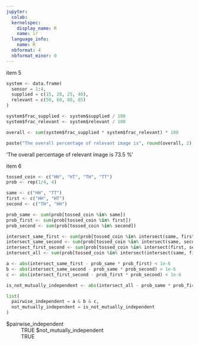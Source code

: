 ```yaml
---
jupyter:
  colab:
  kernelspec:
    display_name: R
    name: ir
  language_info:
    name: R
  nbformat: 4
  nbformat_minor: 0
---
```


::: {.cell .markdown id="IavDn_XZp0Nk"}
item 5
:::

::: {.cell .code execution_count="1" colab="{\"base_uri\":\"https://localhost:8080/\",\"height\":34}" id="-ZDDYWWpgpzH" outputId="98493d4c-6ffd-4684-e0df-898823179de8"}
``` python
system <- data.frame(
  sensor = 1:4,
  supplied = c(15, 20, 25, 40),
  relevant = c(50, 60, 80, 85)
)

system$frac_supplied <- system$supplied / 100
system$frac_relevant <- system$relevant / 100

overall <- sum(system$frac_supplied * system$frac_relevant) * 100

paste("The overall percentage of relevant image is", round(overall, 2), "%")
```

::: {.output .display_data}
'The overall percentage of relevant image is 73.5 %'
:::
:::

::: {.cell .markdown id="oOc3oIHXp4li"}
item 6
:::

::: {.cell .code execution_count="3" colab="{\"base_uri\":\"https://localhost:8080/\",\"height\":114}" id="fTd-JuT9p4NT" outputId="3a10e786-9d95-47b3-d073-60fe8ff864c8"}
``` python
tossed_coin <- c("HH", "HT", "TH", "TT")
prob <- rep(1/4, 4)

same <- c("HH", "TT")
first <- c("HH", "HT")
second <- c("TH", "HH")

prob_same <- sum(prob[tossed_coin %in% same])
prob_first <- sum(prob[tossed_coin %in% first])
prob_second <- sum(prob[tossed_coin %in% second])

intersect_same_first <- sum(prob[tossed_coin %in% intersect(same, first)])
intersect_same_second <- sum(prob[tossed_coin %in% intersect(same, second)])
intersect_first_second <- sum(prob[tossed_coin %in% intersect(first, second)])
intersect_all <- sum(prob[tossed_coin %in% intersect(intersect(same, first), second)])

a <- abs(intersect_same_first - prob_same * prob_first) < 1e-6
b <- abs(intersect_same_second - prob_same * prob_second) < 1e-6
c <- abs(intersect_first_second - prob_first * prob_second) < 1e-6

is_not_mutually_independent <- abs(intersect_all - prob_same * prob_first * prob_second) > 1e-6

list(
  pairwise_independent = a & b & c,
  not_mutually_independent = is_not_mutually_independent
)
```

::: {.output .display_data}
$pairwise_independent
:   TRUE
$not_mutually_independent
:   TRUE
:::
:::
